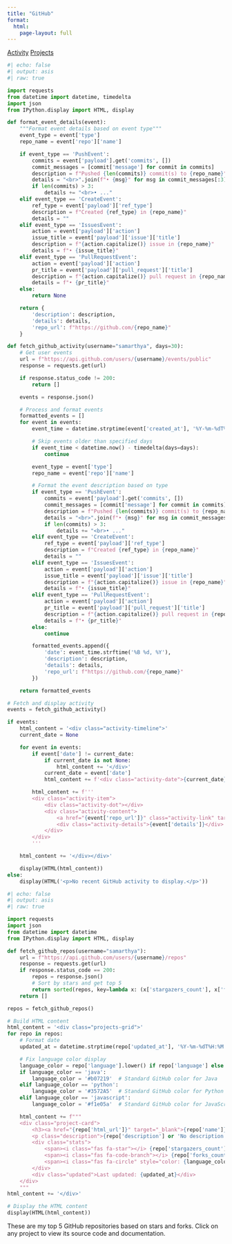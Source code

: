 ---
title: "GitHub"
format:
  html:
    page-layout: full
---

<div class="github-nav">
  <a href="#activity" class="nav-item active" data-target="activity">Activity</a>
  <a href="#projects" class="nav-item" data-target="projects">Projects</a>
  <div class="nav-indicator"></div>
</div>

<div id="activity" class="content-section active">

```{python}
#| echo: false
#| output: asis
#| raw: true

import requests
from datetime import datetime, timedelta
import json
from IPython.display import HTML, display

def format_event_details(event):
    """Format event details based on event type"""
    event_type = event['type']
    repo_name = event['repo']['name']

    if event_type == 'PushEvent':
        commits = event['payload'].get('commits', [])
        commit_messages = [commit['message'] for commit in commits]
        description = f"Pushed {len(commits)} commit(s) to {repo_name}"
        details = "<br>".join(f"• {msg}" for msg in commit_messages[:3])
        if len(commits) > 3:
            details += "<br>• ..."
    elif event_type == 'CreateEvent':
        ref_type = event['payload']['ref_type']
        description = f"Created {ref_type} in {repo_name}"
        details = ""
    elif event_type == 'IssuesEvent':
        action = event['payload']['action']
        issue_title = event['payload']['issue']['title']
        description = f"{action.capitalize()} issue in {repo_name}"
        details = f"• {issue_title}"
    elif event_type == 'PullRequestEvent':
        action = event['payload']['action']
        pr_title = event['payload']['pull_request']['title']
        description = f"{action.capitalize()} pull request in {repo_name}"
        details = f"• {pr_title}"
    else:
        return None

    return {
        'description': description,
        'details': details,
        'repo_url': f"https://github.com/{repo_name}"
    }

def fetch_github_activity(username="samarthya", days=30):
    # Get user events
    url = f"https://api.github.com/users/{username}/events/public"
    response = requests.get(url)

    if response.status_code != 200:
        return []

    events = response.json()

    # Process and format events
    formatted_events = []
    for event in events:
        event_time = datetime.strptime(event['created_at'], '%Y-%m-%dT%H:%M:%SZ')

        # Skip events older than specified days
        if event_time < datetime.now() - timedelta(days=days):
            continue

        event_type = event['type']
        repo_name = event['repo']['name']

        # Format the event description based on type
        if event_type == 'PushEvent':
            commits = event['payload'].get('commits', [])
            commit_messages = [commit['message'] for commit in commits]
            description = f"Pushed {len(commits)} commit(s) to {repo_name}"
            details = "<br>".join(f"• {msg}" for msg in commit_messages[:3])
            if len(commits) > 3:
                details += "<br>• ..."
        elif event_type == 'CreateEvent':
            ref_type = event['payload']['ref_type']
            description = f"Created {ref_type} in {repo_name}"
            details = ""
        elif event_type == 'IssuesEvent':
            action = event['payload']['action']
            issue_title = event['payload']['issue']['title']
            description = f"{action.capitalize()} issue in {repo_name}"
            details = f"• {issue_title}"
        elif event_type == 'PullRequestEvent':
            action = event['payload']['action']
            pr_title = event['payload']['pull_request']['title']
            description = f"{action.capitalize()} pull request in {repo_name}"
            details = f"• {pr_title}"
        else:
            continue

        formatted_events.append({
            'date': event_time.strftime('%B %d, %Y'),
            'description': description,
            'details': details,
            'repo_url': f"https://github.com/{repo_name}"
        })

    return formatted_events

# Fetch and display activity
events = fetch_github_activity()

if events:
    html_content = '<div class="activity-timeline">'
    current_date = None

    for event in events:
        if event['date'] != current_date:
            if current_date is not None:
                html_content += '</div>'
            current_date = event['date']
            html_content += f'<div class="activity-date">{current_date}</div><div class="activity-group">'

        html_content += f'''
        <div class="activity-item">
            <div class="activity-dot"></div>
            <div class="activity-content">
                <a href="{event['repo_url']}" class="activity-link" target="_blank">{event['description']}</a>
                <div class="activity-details">{event['details']}</div>
            </div>
        </div>
        '''

    html_content += '</div></div>'

    display(HTML(html_content))
else:
    display(HTML('<p>No recent GitHub activity to display.</p>'))
```

</div>

<div id="projects" class="content-section">

```{python}
#| echo: false
#| output: asis
#| raw: true

import requests
import json
from datetime import datetime
from IPython.display import HTML, display

def fetch_github_repos(username="samarthya"):
    url = f"https://api.github.com/users/{username}/repos"
    response = requests.get(url)
    if response.status_code == 200:
        repos = response.json()
        # Sort by stars and get top 5
        return sorted(repos, key=lambda x: (x['stargazers_count'], x['forks_count']), reverse=True)[:5]
    return []

repos = fetch_github_repos()

# Build HTML content
html_content = '<div class="projects-grid">'
for repo in repos:
    # Format date
    updated_at = datetime.strptime(repo['updated_at'], '%Y-%m-%dT%H:%M:%SZ').strftime('%B %d, %Y')

    # Fix language color display
    language_color = repo['language'].lower() if repo['language'] else '#888'
    if language_color == 'java':
        language_color = '#b07219'  # Standard GitHub color for Java
    elif language_color == 'python':
        language_color = '#3572A5'  # Standard GitHub color for Python
    elif language_color == 'javascript':
        language_color = '#f1e05a'  # Standard GitHub color for JavaScript

    html_content += f"""
    <div class="project-card">
        <h3><a href="{repo['html_url']}" target="_blank">{repo['name']}</a></h3>
        <p class="description">{repo['description'] or 'No description available'}</p>
        <div class="stats">
            <span><i class="fas fa-star"></i> {repo['stargazers_count']}</span>
            <span><i class="fas fa-code-branch"></i> {repo['forks_count']}</span>
            <span><i class="fas fa-circle" style="color: {language_color};"></i> {repo['language'] or 'Unknown'}</span>
        </div>
        <div class="updated">Last updated: {updated_at}</div>
    </div>
    """
html_content += '</div>'

# Display the HTML content
display(HTML(html_content))
```

:::{.callout-note}
These are my top 5 GitHub repositories based on stars and forks. Click on any project to view its source code and documentation.
:::